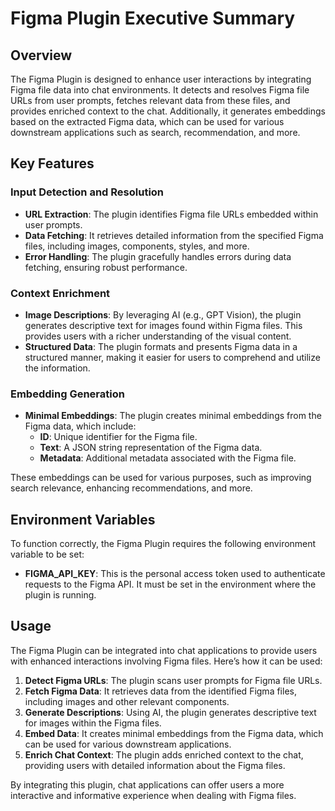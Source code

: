 # Figma Plugin Executive Summary

## Overview

The Figma Plugin is designed to enhance user interactions by integrating Figma file data into chat environments. It detects and resolves Figma file URLs from user prompts, fetches relevant data from these files, and provides enriched context to the chat. Additionally, it generates embeddings based on the extracted Figma data, which can be used for various downstream applications such as search, recommendation, and more.

## Key Features

### Input Detection and Resolution

- **URL Extraction**: The plugin identifies Figma file URLs embedded within user prompts.
- **Data Fetching**: It retrieves detailed information from the specified Figma files, including images, components, styles, and more.
- **Error Handling**: The plugin gracefully handles errors during data fetching, ensuring robust performance.

### Context Enrichment

- **Image Descriptions**: By leveraging AI (e.g., GPT Vision), the plugin generates descriptive text for images found within Figma files. This provides users with a richer understanding of the visual content.
- **Structured Data**: The plugin formats and presents Figma data in a structured manner, making it easier for users to comprehend and utilize the information.

### Embedding Generation

- **Minimal Embeddings**: The plugin creates minimal embeddings from the Figma data, which include:
  - **ID**: Unique identifier for the Figma file.
  - **Text**: A JSON string representation of the Figma data.
  - **Metadata**: Additional metadata associated with the Figma file.

These embeddings can be used for various purposes, such as improving search relevance, enhancing recommendations, and more.

## Environment Variables

To function correctly, the Figma Plugin requires the following environment variable to be set:

- **FIGMA_API_KEY**: This is the personal access token used to authenticate requests to the Figma API. It must be set in the environment where the plugin is running.

## Usage

The Figma Plugin can be integrated into chat applications to provide users with enhanced interactions involving Figma files. Here’s how it can be used:

1. **Detect Figma URLs**: The plugin scans user prompts for Figma file URLs.
2. **Fetch Figma Data**: It retrieves data from the identified Figma files, including images and other relevant components.
3. **Generate Descriptions**: Using AI, the plugin generates descriptive text for images within the Figma files.
4. **Embed Data**: It creates minimal embeddings from the Figma data, which can be used for various downstream applications.
5. **Enrich Chat Context**: The plugin adds enriched context to the chat, providing users with detailed information about the Figma files.

By integrating this plugin, chat applications can offer users a more interactive and informative experience when dealing with Figma files.